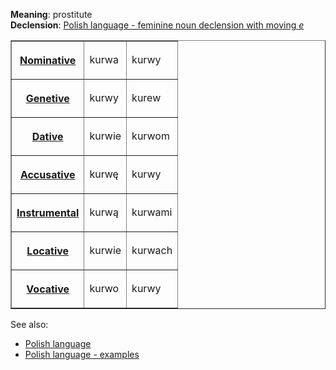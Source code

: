 '''Meaning''': prostitute<br>
'''Declension''': [[Polish language - feminine noun declension with moving e|Polish language - feminine noun declension with moving ''e'']]

<table border=1><tr><th>[[Polish language - nominative|Nominative]]<td>kurwa<td>kurwy</tr>
<tr><th>[[Polish language - genetive|Genetive]]<td>kurwy<td>kurew</tr>
<tr><th>[[Polish language - dative|Dative]]<td>kurwie<td>kurwom</tr>
<tr><th>[[Polish language - accusative|Accusative]]<td>kurwę<td>kurwy</tr>
<tr><th>[[Polish language - instrumental|Instrumental]]<td>kurwą<td>kurwami</tr>
<tr><th>[[Polish language - locative|Locative]]<td>kurwie<td>kurwach</tr>
<tr><th>[[Polish language - vocative|Vocative]]<td>kurwo<td>kurwy</tr>
</table>

See also:
* [[Polish language]]
* [[Polish language - examples]]